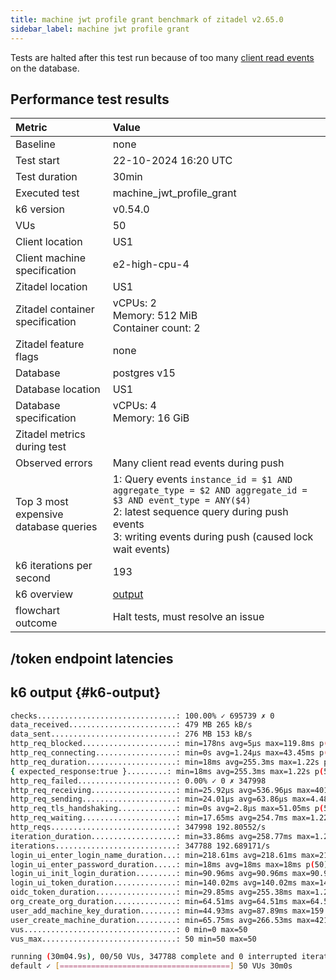 ```yaml
---
title: machine jwt profile grant benchmark of zitadel v2.65.0
sidebar_label: machine jwt profile grant
---
```


Tests are halted after this test run because of too many [client read events](https://docs.aws.amazon.com/AmazonRDS/latest/UserGuide/wait-event.clientread.html) on the database.

## Performance test results

| Metric | Value |
| :---- | :---- |
| Baseline | none |
| Test start | 22-10-2024 16:20 UTC |
| Test duration | 30min |
| Executed test | machine\_jwt\_profile\_grant |
| k6 version | v0.54.0 |
| VUs | 50 |
| Client location | US1 |
| Client machine specification | e2-high-cpu-4 |
| Zitadel location | US1 |
| Zitadel container specification | vCPUs: 2<br/>Memory: 512 MiB<br/>Container count: 2 |
| Zitadel feature flags | none |
| Database | postgres v15 |
| Database location | US1 |
| Database specification | vCPUs: 4<br/>Memory: 16 GiB |
| Zitadel metrics during test |  |
| Observed errors | Many client read events during push |
| Top 3 most expensive database queries | 1: Query events `instance_id = $1 AND aggregate_type = $2 AND aggregate_id = $3 AND event_type = ANY($4)`<br/>2: latest sequence query during push events<br/>3: writing events during push (caused lock wait events) |
| k6 iterations per second | 193 |
| k6 overview | [output](#k6-output) |
| flowchart outcome | Halt tests, must resolve an issue |

## /token endpoint latencies



<BenchmarkChart testResults={OutputSource} />

## k6 output {#k6-output}

```bash
checks...............................: 100.00% ✓ 695739 ✗ 0   
data_received........................: 479 MB 265 kB/s  
data_sent............................: 276 MB 153 kB/s  
http_req_blocked.....................: min=178ns avg=5µs max=119.8ms p(50)=460ns p(95)=702ns p(99)=921ns   
http_req_connecting..................: min=0s avg=1.24µs max=43.45ms p(50)=0s p(95)=0s p(99)=0s   
http_req_duration....................: min=18ms avg=255.3ms max=1.22s p(50)=241.56ms p(95)=479.19ms p(99)=600.92ms  
{ expected_response:true }.........: min=18ms avg=255.3ms max=1.22s p(50)=241.56ms p(95)=479.19ms p(99)=600.92ms  
http_req_failed......................: 0.00% ✓ 0 ✗ 347998  
http_req_receiving...................: min=25.92µs avg=536.96µs max=401.94ms p(50)=89.44µs p(95)=2.39ms p(99)=11.12ms   
http_req_sending.....................: min=24.01µs avg=63.86µs max=4.48ms p(50)=60.97µs p(95)=88.69µs p(99)=141.74µs  
http_req_tls_handshaking.............: min=0s avg=2.8µs max=51.05ms p(50)=0s p(95)=0s p(99)=0s   
http_req_waiting.....................: min=17.65ms avg=254.7ms max=1.22s p(50)=240.88ms p(95)=478.6ms p(99)=600.6ms   
http_reqs............................: 347998 192.80552/s  
iteration_duration...................: min=33.86ms avg=258.77ms max=1.22s p(50)=245ms p(95)=482.61ms p(99)=604.32ms  
iterations...........................: 347788 192.689171/s  
login_ui_enter_login_name_duration...: min=218.61ms avg=218.61ms max=218.61ms p(50)=218.61ms p(95)=218.61ms p(99)=218.61ms  
login_ui_enter_password_duration.....: min=18ms avg=18ms max=18ms p(50)=18ms p(95)=18ms p(99)=18ms   
login_ui_init_login_duration.........: min=90.96ms avg=90.96ms max=90.96ms p(50)=90.96ms p(95)=90.96ms p(99)=90.96ms   
login_ui_token_duration..............: min=140.02ms avg=140.02ms max=140.02ms p(50)=140.02ms p(95)=140.02ms p(99)=140.02ms  
oidc_token_duration..................: min=29.85ms avg=255.38ms max=1.22s p(50)=241.61ms p(95)=479.23ms p(99)=600.95ms  
org_create_org_duration..............: min=64.51ms avg=64.51ms max=64.51ms p(50)=64.51ms p(95)=64.51ms p(99)=64.51ms   
user_add_machine_key_duration........: min=44.93ms avg=87.89ms max=159.52ms p(50)=84.43ms p(95)=144.59ms p(99)=155.54ms  
user_create_machine_duration.........: min=65.75ms avg=266.53ms max=421.58ms p(50)=276.59ms p(95)=380.84ms p(99)=414.43ms  
vus..................................: 0 min=0 max=50   
vus_max..............................: 50 min=50 max=50 

running (30m04.9s), 00/50 VUs, 347788 complete and 0 interrupted iterations  
default ✓ [======================================] 50 VUs 30m0s
```

